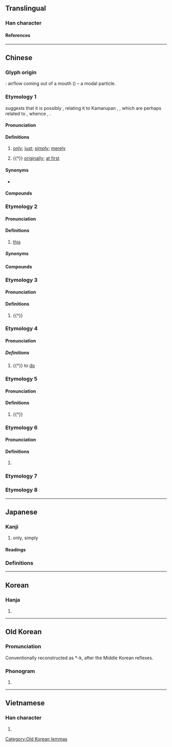{{also|隻|衹|祇}}
{{character info}}
==Translingual==
{{stroke order|type=animate}}

===Han character===
{{Han char|rn=30|rad=口|as=02|sn=5|four=60800|canj=RC|ids=⿱口八}}

====References====
{{Han ref|kx=0172.050|dkj=03239|dj=0383.010|hdz=10570.030|uh=53EA}}

----

==Chinese==

===Glyph origin===
{{Han etym}}
{{liushu|p}}: airflow coming out of a mouth ({{zh-l|*口}}) – a modal particle.

===Etymology 1===
{{zh-forms|t2=衹|t3=祇|alt=秖}}
{{zh-ref|Schuessler (2007)}} suggests that it is possibly {{der|zh|sit}}, relating it to Kamarupan {{m|und||ke}}, {{m|und||kʰe|one}}, which are perhaps related to {{cog|sit-pro|*r-kjaŋ||single}}, whence {{cog|bo|རྐྱང||single}}, {{cog|my|tr=khyàŋ|t=single}}.

====Pronunciation====
{{zh-pron
|m=zhǐ
|m-s=zi3
|c=zi2
|c-t=zi2
|g=ziit6
|h=pfs=chṳ́/chṳt;gd=zed5
|j=zi2
|mb=cǐ
|md=cī
|mn=chí
|mn-t=zi2
|w=2tsr,4tseq
|x=zhr3
|mc=1
|oc=1
|ma=y
|cat=adv
}}

====Definitions====
{{zh-hanzi}}

# [[only]]; [[just]]; [[simply]]; [[merely]]
#: {{zh-x|我 只 去 過 一 次。|I've '''only''' been there once.}}
#: {{zh-x|湯 裡 只 放 了 一點兒{r} 胡椒粉。|There was '''just''' a hint of pepper in the soup.}}
# {{†}} [[originally]]; [[at first]]

====Synonyms====
* {{s|only}}
{{zh-syn-saurus|僅僅}}

====Compounds====
{{zh-der|fold=1|只知其一，不知其二|只爭旦夕|只許州官放火，不許百姓點燈|弱水三千，只取一瓢飲|只道|只可|只有|只須|好漢只怕病來磨|只顧|只知有己，不知有人|只消|只合|只當|只教|只有出的氣，沒有進的氣|只要功夫深，鐵杵磨成針|只甚|只在|不怕官，只怕管|只此一家，別無分店|不管講雞講鴨，我只講鵝|天下無難事，只怕有心人|世上無難事，只怕有心人|只管|只認錢不認人|只索|只欠東風|不怕縣官，只怕現管|只是|只能|不圖打點，只圖混水|不只|只怕|只待|只重衣衫不重人|不管生癬生瘡，我只生癩|只可意會，不可言傳|只好|僅只|只會|只見樹木，不見森林|只見|只要|只今|只得|萬事俱備，只欠東風|破蒸籠，只會撒氣|是非只為多開口|敢只是|逢人只說三分話|肐膊只折在袖子裡|英雄只怕病來磨|賊沒種，只怕哄|豈只|蚊子遭扇打，只為嘴傷人}}

===Etymology 2===
{{zh-forms|alt=茲-Min}}
{{rfe|zh|Related to {{zh-l|這}}, {{zh-l|茲}}?}}

====Pronunciation====
{{zh-pron
|m=zhǐ
|c=zi2
|md=cī
|mn=qz:chí
|mn-t=zi2
|mc=2
|ma=y
|mda=Cdo this ci.ogg
|cat=part
}}

====Definitions====
{{zh-hanzi}}

# {{lb|zh|literary|or|Min}} [[this]]

=====Synonyms=====
{{zh-dial|這}}

====Compounds====
{{zh-der|只久|只裡|只塊|只回|只邊|只角|只輪|只幫|只兩幫|只行|只滿|只盤|只仂囝|只隻}}

===Etymology 3===
{{zh-forms}}
{{rfe|zh}}

====Pronunciation====
{{zh-pron
|m=zhǐ
|c=zi2
|mc=2
|oc=2
|ma=y
|cat=part
}}

====Definitions====
{{zh-hanzi}}

# {{†}} {{n-g|A modal particle.}}

===Etymology 4===
{{zh-forms}}
{{rfe|zh}}

====Pronunciation====
{{zh-pron
|m=zhǐ
|c=zi2
|cat=v
}}

=====Definitions=====
{{zh-hanzi}}

# {{†}} to [[do]]

===Etymology 5===
{{zh-forms}}
{{rfe|zh|Related to {{zh-l|著/着|tr=zhe}}?}}

====Pronunciation====
{{zh-pron
|m=zhǐ,tl=y
|c=zi2
|cat=part
}}

====Definitions====
{{zh-hanzi}}

# {{†}} {{n-g|Progressive particle, akin to {{zh-l|著/着|tr=zhe}}.}} {{defdate|Yuan–Ming}}

===Etymology 6===
{{zh-forms}}
{{rfe|zh}}

====Pronunciation====
{{zh-pron
|m=Zhǐ
|c=zi2
|mc=2
|oc=2
|ma=zh-zhǐ.ogg
|cat=pn
}}

====Definitions====
{{zh-hanzi}}

# {{surname|zh}}

===Etymology 7===
{{zh-see|隻}}

===Etymology 8===
{{zh-see|咫|v}}

{{zh-cat|Beginning}}

----

==Japanese==

===Kanji===
{{ja-kanji|grade=|rs=口02}}

# only, simply

====Readings====
{{ja-readings
|goon=し
|kanon=し
|kun=ただ-
}}

===Definitions===
{{ja-kanjitab|ただ|yomi=k}}
{{ja-see|ただ}}

----

==Korean==

===Hanja===
{{ko-hanja|지}}

# {{rfdef|ko|sort=口02}}

----

==Old Korean==

===Pronunciation===
Conventionally reconstructed as *-k, after the Middle Korean reflexes.

===Phonogram===
{{head|oko|phonogram|tr=*-k}}

# {{non-gloss definition|A consonantal [[phonogram]] denoting coda consonant *-k}}

[[Category:Old Korean lemmas]]

----

==Vietnamese==

===Han character===
{{vi-readings|reading=[[chỉ]], [[chích]]|rs=口02}}

# {{rfdef|vi|sort=口02}}